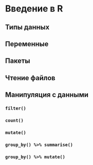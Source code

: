 # Введение в R

## Типы данных

## Переменные

## Пакеты

## Чтение файлов

## Манипуляция с данными

### `filter()`
### `count()`
### `mutate()`
### `group_by() %>% summarise()`
### `group_by() %>% mutate()`